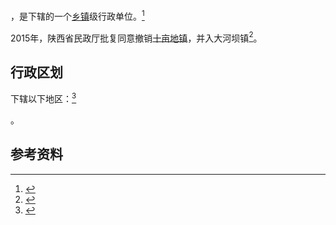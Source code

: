 {{中国乡级行政区|61/07/30/102/000}}

'''{{PAGENAMEBASE}}'''，是{{PRC admin/fullname|61/07/30/102/000|3}}下辖的一个[[乡镇|乡镇]]级行政单位。<ref>{{PRC admin/ref sgc|{{PRC admin/parent|61/07/30/102/000}}}}</ref>

2015年，陕西省民政厅批复同意撤销[[十亩地镇|十亩地镇]]，并入大河坝镇<ref>{{Cite web |url=http://shaanxi.mca.gov.cn/article/mzyw1/201507/20150700841888.shtml |title=陕西省民政厅关于陕西省乡镇行政区划调整的公告 |access-date=2017-09-14 |archive-url=https://web.archive.org/web/20170914220400/http://shaanxi.mca.gov.cn/article/mzyw1/201507/20150700841888.shtml |archive-date=2017-09-14 |dead-url=yes }}</ref>。

== 行政区划 ==

{{PAGENAMEBASE}}下辖以下地区：<ref>{{PRC admin/ref sgc|61/07/30/102/000}}</ref>

{{PRC admin/children|61/07/30/102/000}}。

== 参考资料 ==

{{reflist}}

{{行政区划小作品}}
{{PRC admin/navcat|61/07/30/102/000}}